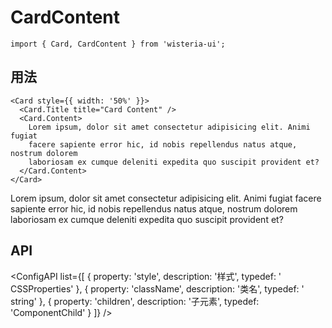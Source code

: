 
# CardContent

```tsx
import { Card, CardContent } from 'wisteria-ui';
```

## 用法

```tsx
<Card style={{ width: '50%' }}>
  <Card.Title title="Card Content" />
  <Card.Content>
    Lorem ipsum, dolor sit amet consectetur adipisicing elit. Animi fugiat
    facere sapiente error hic, id nobis repellendus natus atque, nostrum dolorem
    laboriosam ex cumque deleniti expedita quo suscipit provident et?
  </Card.Content>
</Card>
```

<CodeDemoArea>
  <Card style={{ width: '50%' }}>
    <Card.Title title="Card Content" />
    <Card.Content>
      Lorem ipsum, dolor sit amet consectetur adipisicing elit. Animi fugiat
      facere sapiente error hic, id nobis repellendus natus atque, nostrum
      dolorem laboriosam ex cumque deleniti expedita quo suscipit provident et?
    </Card.Content>
  </Card>
</CodeDemoArea>

## API

<ConfigAPI
  list={[
    {
      property: 'style',
      description: '样式',
      typedef: ' CSSProperties'
    },
    {
      property: 'className',
      description: '类名',
      typedef: ' string'
    },
    {
      property: 'children',
      description: '子元素',
      typedef: 'ComponentChild'
    }
  ]}
/>
